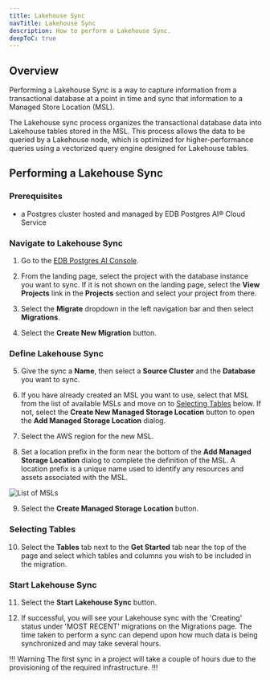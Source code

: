 ```yaml
---
title: Lakehouse Sync
navTitle: Lakehouse Sync
description: How to perform a Lakehouse Sync.
deepToC: true
---
```


## Overview

Performing a Lakehouse Sync is a way to capture information from a transactional database at a point in time and sync that information to a Managed Store Location (MSL).

The Lakehouse sync process organizes the transactional database data into Lakehouse tables stored in the MSL. This process allows the data to be queried by a Lakehouse node, which is optimized for higher-performance queries using a vectorized query engine designed for Lakehouse tables.

## Performing a Lakehouse Sync

### Prerequisites

- a Postgres cluster hosted and managed by EDB Postgres AI® Cloud Service

### Navigate to Lakehouse Sync

1. Go to the [EDB Postgres AI Console]().

2. From the landing page, select the project with the database instance you want to sync. If it is not shown on the landing page, select the **View Projects** link in the **Projects** section and select your project from there.

3. Select the **Migrate** dropdown in the left navigation bar and then select **Migrations**.

4. Select the **Create New Migration** button.

### Define Lakehouse Sync

5. Give the sync a **Name**, then select a **Source Cluster** and the **Database** you want to sync.

6. If you have already created an MSL you want to use, select that MSL from the list of available MSLs and move on to [Selecting Tables](#selecting-tables) below. If not, select the **Create New Managed Storage Location** button to open the **Add Managed Storage Location** dialog.

7. Select the AWS region for the new MSL.

8. Set a location prefix in the form near the bottom of the **Add Managed Storage Location** dialog to complete the definition of the MSL. A location prefix is a unique name used to identify any resources and assets associated with the MSL.

![List of MSLs](./images/msl_list.png)

9. Select the **Create Managed Storage Location** button.

### Selecting Tables

10. Select the **Tables** tab next to the **Get Started** tab near the top of the page and select which tables and columns you wish to be included in the migration.

### Start Lakehouse Sync

11. Select the **Start Lakehouse Sync** button.

12. If successful, you will see your Lakehouse sync with the 'Creating' status under 'MOST RECENT' migrations on the Migrations page. The time taken to perform a sync can depend upon how much data is being synchronized and may take several hours. 

!!! Warning
The first sync in a project will take a couple of hours due to the provisioning of the required infrastructure.
!!!